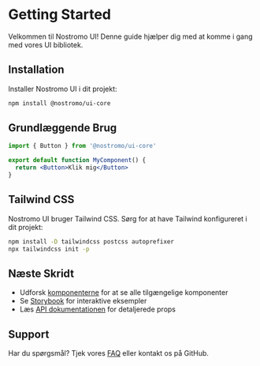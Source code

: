 # Getting Started

Velkommen til Nostromo UI! Denne guide hjælper dig med at komme i gang med vores UI bibliotek.

## Installation

Installer Nostromo UI i dit projekt:

```bash
npm install @nostromo/ui-core
```

## Grundlæggende Brug

```jsx
import { Button } from '@nostromo/ui-core'

export default function MyComponent() {
  return <Button>Klik mig</Button>
}
```

## Tailwind CSS

Nostromo UI bruger Tailwind CSS. Sørg for at have Tailwind konfigureret i dit projekt:

```bash
npm install -D tailwindcss postcss autoprefixer
npx tailwindcss init -p
```

## Næste Skridt

- Udforsk [komponenterne](/components/button) for at se alle tilgængelige komponenter
- Se [Storybook](/storybook) for interaktive eksempler
- Læs [API dokumentationen](/api) for detaljerede props

## Support

Har du spørgsmål? Tjek vores [FAQ](/faq) eller kontakt os på GitHub.
